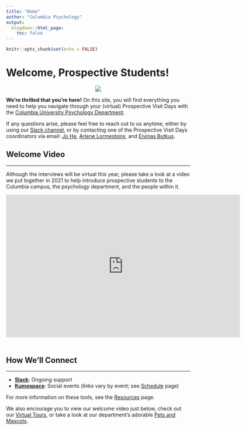 ```yaml
---
title: "Home"
author: "Columbia Psychology"
output:
  blogdown::html_page:
    toc: false
---
```


```r
knitr::opts_chunk$set(echo = FALSE)
```

# Welcome, Prospective Students!

<div class="row">
<div class="col-md-2">
<p style="text-align:center;"><img src="/images/culogo.png"></p>
</div>
<div class="col-md-10">**We're thrilled that you're here!** On this site, you will find everything you need to help you navigate through your (virtual) Prospective Visit Days with the [Columbia University Psychology Department](https://psychology.columbia.edu/){target="_blank"}. 

If any questions arise, please feel free to reach out to us anytime, either by using our [Slack channel](https://join.slack.com/t/cu-psych-prosp-2024/signup){target="_blank"}, or by contacting one of the Prospective Visit Days coordinators via email: [Jo He](mailto:zh2473@columbia.edu){target="_blank"}, [Arlene Lormestoire](mailto:al4201@columbia.edu){target="_blank"}, and [Eivinas Butkus](mailto:eb3407@columbia.edu){target="_blank"}.
</div>
</div>


## Welcome Video 

---

Although the interviews will be virtual this year, please take a look at a video we put together in 2021 to help introduce prospective students to the Columbia campus, the psychology department, and the people within it.

<div class="video-container" style="margin-bottom:50px"><iframe width="640" height="390" src="https://www.youtube.com/embed/gMBROQDs6-w?modestbranding=1&showinfo=0&rel=0&theme=light&color=white" frameborder="0"></iframe></div>


## How We'll Connect

---
- **[Slack](https://join.slack.com/t/cu-psych-prosp-2024/signup){target="_blank"}**: Ongoing support
- **[Kumospace](https://www.kumospace.com/cu-psych-prosp-2024){target="_blank"}**: Social events (links vary by event; see [Schedule](/schedule) page)
<!-- - **Zoom**: Individual and group meetings (links vary by meeting; see [Schedule](/schedule) page for group meetings and your email for individual meetings) -->

For more information on these tools, see the [Resources](/resources) page.

We also encourage you to view our welcome video just below, check out our [Virtual Tours](/tour), or take a look at our department's adorable [Pets and Mascots](/pets).

